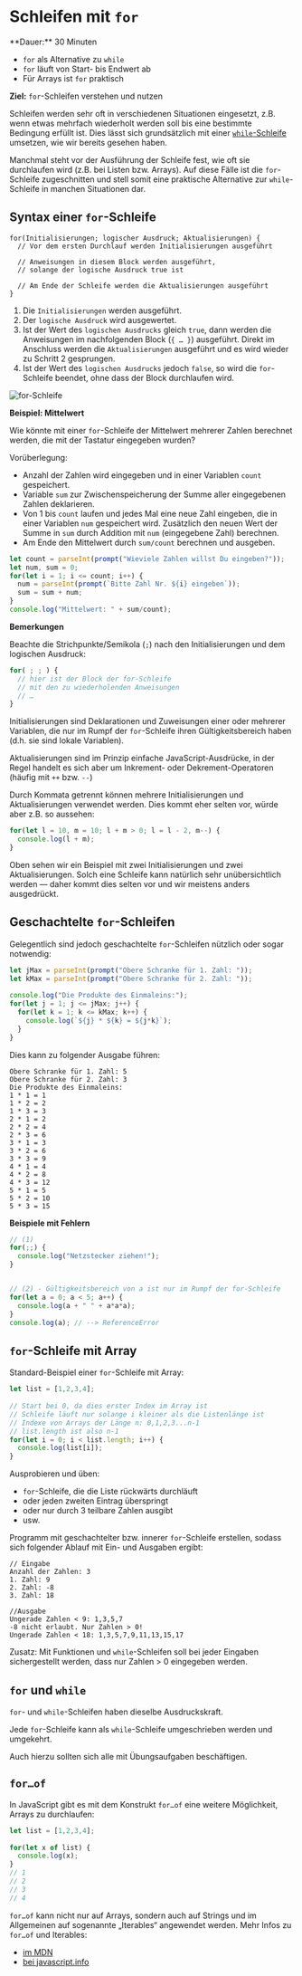 
# Schleifen mit `for`

<Callout>
  **Dauer:** 30 Minuten

- `for` als Alternative zu `while`
- `for` läuft von Start- bis Endwert ab
- Für Arrays ist `for` praktisch

**Ziel:** `for`-Schleifen verstehen und nutzen
</Callout>

Schleifen werden sehr oft in verschiedenen 
Situationen eingesetzt, z.B. wenn etwas 
mehrfach wiederholt werden soll bis eine
bestimmte Bedingung erfüllt ist. Dies lässt
sich grundsätzlich mit einer 
[`while`-Schleife](/prog/05-loops/02-while)
umsetzen, wie wir bereits gesehen haben.

Manchmal steht vor der Ausführung der Schleife fest, 
wie oft sie durchlaufen wird (z.B. bei Listen bzw. 
Arrays). Auf diese Fälle ist die `for`-Schleife 
zugeschnitten und stell somit eine praktische
Alternative zur `while`-Schleife in manchen
Situationen dar.

## Syntax einer `for`-Schleife

```
for(Initialisierungen; logischer Ausdruck; Aktualisierungen) {
  // Vor dem ersten Durchlauf werden Initialisierungen ausgeführt
	
  // Anweisungen in diesem Block werden ausgeführt,
  // solange der logische Ausdruck true ist
	
  // Am Ende der Schleife werden die Aktualisierungen ausgeführt
}
```

1. Die `Initialisierungen` werden ausgeführt.
2. Der `logische Ausdruck` wird ausgewertet.
3. Ist der Wert des `logischen Ausdrucks` gleich `true`, dann werden die Anweisungen im nachfolgenden Block (`{ … }`) ausgeführt. Direkt im Anschluss werden die `Aktualisierungen` ausgeführt und es wird wieder zu Schritt 2 gesprungen. 
4. Ist der Wert des `logischen Ausdrucks` jedoch `false`, so wird die `for`-Schleife beendet, ohne dass der Block durchlaufen wird.

![for-Schleife](/images/prog/for.png)

**Beispiel: Mittelwert**

Wie könnte mit einer `for`-Schleife der Mittelwert 
mehrerer Zahlen berechnet werden, die mit der 
Tastatur eingegeben wurden?

Vorüberlegung:

- Anzahl der Zahlen wird eingegeben und in einer Variablen `count` gespeichert.
- Variable `sum` zur Zwischenspeicherung der Summe aller eingegebenen Zahlen deklarieren.
- Von 1 bis `count` laufen und jedes Mal eine neue Zahl eingeben, die in einer Variablen `num` gespeichert wird. Zusätzlich den neuen Wert der Summe in `sum` durch Addition mit `num` (eingegebene Zahl) berechnen.
- Am Ende den Mittelwert durch `sum/count` berechnen und ausgeben.

```js
let count = parseInt(prompt("Wieviele Zahlen willst Du eingeben?"));
let num, sum = 0;
for(let i = 1; i <= count; i++) {
  num = parseInt(prompt(`Bitte Zahl Nr. ${i} eingeben`));
  sum = sum + num;	
}	
console.log("Mittelwert: " + sum/count);
```

**Bemerkungen**

Beachte die Strichpunkte/Semikola (`;`) nach den 
Initialisierungen und dem logischen Ausdruck:

```js
for( ; ; ) { 
  // hier ist der Block der for-Schleife
  // mit den zu wiederholenden Anweisungen
  // … 
}
```

Initialisierungen sind Deklarationen und Zuweisungen
einer oder mehrerer Variablen, die nur im Rumpf der
`for`-Schleife ihren Gültigkeitsbereich haben 
(d.h. sie sind lokale Variablen).

Aktualisierungen sind im Prinzip einfache 
JavaScript-Ausdrücke, in der Regel handelt es sich 
aber um Inkrement- oder Dekrement-Operatoren 
(häufig mit `++` bzw. `--`)

Durch Kommata getrennt können mehrere 
Initialisierungen und Aktualisierungen 
verwendet werden. Dies kommt eher selten vor,
würde aber z.B. so aussehen:

```js
for(let l = 10, m = 10; l + m > 0; l = l - 2, m--) {
  console.log(l + m);
}
```

Oben sehen wir ein Beispiel mit zwei 
Initialisierungen und zwei Aktualisierungen. 
Solch eine Schleife kann natürlich sehr 
unübersichtlich werden &mdash; daher kommt 
dies selten vor und wir meistens anders ausgedrückt.

## Geschachtelte `for`-Schleifen

Gelegentlich sind jedoch geschachtelte 
`for`-Schleifen nützlich oder sogar notwendig:

```js
let jMax = parseInt(prompt("Obere Schranke für 1. Zahl: "));
let kMax = parseInt(prompt("Obere Schranke für 2. Zahl: "));
	
console.log("Die Produkte des Einmaleins:");	
for(let j = 1; j <= jMax; j++) {
  for(let k = 1; k <= kMax; k++) {
    console.log(`${j} * ${k} = ${j*k}`);
  }	
}
```

Dies kann zu folgender Ausgabe führen:

```
Obere Schranke für 1. Zahl: 5
Obere Schranke für 2. Zahl: 3
Die Produkte des Einmaleins:
1 * 1 = 1
1 * 2 = 2
1 * 3 = 3
2 * 1 = 2
2 * 2 = 4
2 * 3 = 6
3 * 1 = 3
3 * 2 = 6
3 * 3 = 9
4 * 1 = 4
4 * 2 = 8
4 * 3 = 12
5 * 1 = 5
5 * 2 = 10
5 * 3 = 15
```

**Beispiele mit Fehlern**

```js
// (1)
for(;;) {
  console.log("Netzstecker ziehen!");
}


// (2) - Gültigkeitsbereich von a ist nur im Rumpf der for-Schleife
for(let a = 0; a < 5; a++) {
  console.log(a + " " + a*a*a);
}
console.log(a); // --> ReferenceError
```

## `for`-Schleife mit Array

 Standard-Beispiel einer `for`-Schleife mit Array: 

```js
let list = [1,2,3,4];
	
// Start bei 0, da dies erster Index im Array ist
// Schleife läuft nur solange i kleiner als die Listenlänge ist
// Indexe von Arrays der Länge n: 0,1,2,3...n-1
// list.length ist also n-1
for(let i = 0; i < list.length; i++) {
  console.log(list[i]);	
}
```

Ausprobieren und üben: 

- `for`-Schleife, die die Liste rückwärts durchläuft 
- oder jeden zweiten Eintrag überspringt
- oder nur durch 3 teilbare Zahlen ausgibt
- usw. 

Programm mit geschachtelter bzw. innerer 
`for`-Schleife erstellen, sodass sich folgender
Ablauf mit Ein- und Ausgaben ergibt:

```
// Eingabe
Anzahl der Zahlen: 3
1. Zahl: 9
2. Zahl: -8
3. Zahl: 18

//Ausgabe
Ungerade Zahlen < 9: 1,3,5,7
-8 nicht erlaubt. Nur Zahlen > 0!
Ungerade Zahlen < 18: 1,3,5,7,9,11,13,15,17
```

Zusatz: Mit Funktionen und `while`-Schleifen 
soll bei jeder Eingaben sichergestellt werden,
dass nur Zahlen > 0 eingegeben werden.

## `for` und `while`

`for`- und `while`-Schleifen haben dieselbe 
Ausdruckskraft.

Jede `for`-Schleife kann als `while`-Schleife 
umgeschrieben werden und umgekehrt. 

Auch hierzu sollten sich alle mit Übungsaufgaben 
beschäftigen.

## `for…of`

In JavaScript gibt es mit dem Konstrukt `for…of` eine weitere Möglichkeit,
Arrays zu durchlaufen:

```js
let list = [1,2,3,4];
	
for(let x of list) {
  console.log(x);	
}
// 1
// 2
// 3
// 4
```

`for…of` kann nicht nur auf Arrays, sondern auch auf Strings und im 
Allgemeinen auf sogenannte „Iterables“ angewendet werden. Mehr Infos 
zu `for…of` und Iterables:

- [im MDN](https://developer.mozilla.org/en-US/docs/Web/JavaScript/Reference/Statements/for...of)
- [bei javascript.info](https://javascript.info/iterable)